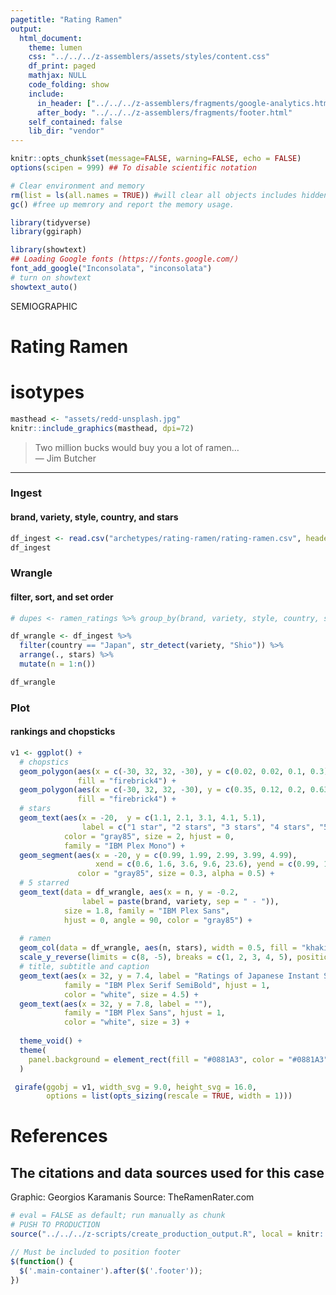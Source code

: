 ```yaml
---
pagetitle: "Rating Ramen"
output: 
  html_document:
    theme: lumen
    css: "../../../z-assemblers/assets/styles/content.css"
    df_print: paged
    mathjax: NULL
    code_folding: show
    include:
      in_header: ["../../../z-assemblers/fragments/google-analytics.html", "../../../z-assemblers/fragments/header.html"]
      after_body: "../../../z-assemblers/fragments/footer.html"
    self_contained: false
    lib_dir: "vendor"
---
```



```r

knitr::opts_chunk$set(message=FALSE, warning=FALSE, echo = FALSE)
options(scipen = 999) ## To disable scientific notation

# Clear environment and memory
rm(list = ls(all.names = TRUE)) #will clear all objects includes hidden objects.
gc() #free up memrory and report the memory usage.

library(tidyverse)
library(ggiraph)

library(showtext)
## Loading Google fonts (https://fonts.google.com/)
font_add_google("Inconsolata", "inconsolata")
# turn on showtext
showtext_auto()

```

<div class="activity">
SEMIOGRAPHIC  
</div>

# Rating Ramen
# isotypes

```r

masthead <- "assets/redd-unsplash.jpg"
knitr::include_graphics(masthead, dpi=72)

```


> Two million bucks would buy you a lot of ramen...\
--- Jim Butcher\

***


### Ingest
#### brand, variety, style, country, and stars


```r

df_ingest <- read.csv("archetypes/rating-ramen/rating-ramen.csv", header = TRUE)
df_ingest

```


### Wrangle
#### filter, sort, and set order


```r

# dupes <- ramen_ratings %>% group_by(brand, variety, style, country, stars) %>% filter(n() > 1)

df_wrangle <- df_ingest %>%
  filter(country == "Japan", str_detect(variety, "Shio")) %>% 
  arrange(., stars) %>%
  mutate(n = 1:n())

df_wrangle

```


### Plot
#### rankings and chopsticks


```r

v1 <- ggplot() +
  # chopstics
  geom_polygon(aes(x = c(-30, 32, 32, -30), y = c(0.02, 0.02, 0.1, 0.3)),
               fill = "firebrick4") +
  geom_polygon(aes(x = c(-30, 32, 32, -30), y = c(0.35, 0.12, 0.2, 0.63)),
               fill = "firebrick4") +
  # stars
  geom_text(aes(x = -20,  y = c(1.1, 2.1, 3.1, 4.1, 5.1),
                label = c("1 star", "2 stars", "3 stars", "4 stars", "5 stars")),
            color = "gray85", size = 2, hjust = 0,
            family = "IBM Plex Mono") +
  geom_segment(aes(x = -20, y = c(0.99, 1.99, 2.99, 3.99, 4.99),
                   xend = c(0.6, 1.6, 3.6, 9.6, 23.6), yend = c(0.99, 1.99, 2.99, 3.99, 4.99)),
               color = "gray85", size = 0.3, alpha = 0.5) +
  # 5 starred
  geom_text(data = df_wrangle, aes(x = n, y = -0.2,
                label = paste(brand, variety, sep = " - ")),
            size = 1.8, family = "IBM Plex Sans",
            hjust = 0, angle = 90, color = "gray85") +
    
  # ramen               
  geom_col(data = df_wrangle, aes(n, stars), width = 0.5, fill = "khaki") +
  scale_y_reverse(limits = c(8, -5), breaks = c(1, 2, 3, 4, 5), position = "right") +
  # title, subtitle and caption
  geom_text(aes(x = 32, y = 7.4, label = "Ratings of Japanese Instant Shio Ramen"),
            family = "IBM Plex Serif SemiBold", hjust = 1,
            color = "white", size = 4.5) +
  geom_text(aes(x = 32, y = 7.8, label = ""),
            family = "IBM Plex Sans", hjust = 1,
            color = "white", size = 3) +
  
  theme_void() +
  theme(
    panel.background = element_rect(fill = "#0881A3", color = "#0881A3"),
  )

 girafe(ggobj = v1, width_svg = 9.0, height_svg = 16.0,
        options = list(opts_sizing(rescale = TRUE, width = 1)))

```


# References
## The citations and data sources used for this case

Graphic: Georgios Karamanis
Source: TheRamenRater.com


```r

# eval = FALSE as default; run manually as chunk
# PUSH TO PRODUCTION
source("../../../z-scripts/create_production_output.R", local = knitr::knit_global())

```


```js

// Must be included to position footer
$(function() {
  $('.main-container').after($('.footer'));
})

```

